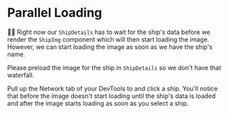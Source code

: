 # Parallel Loading

👨‍💼 Right now our `ShipDetails` has to wait for the ship's data before we render
the `ShipImg` component which will then start loading the image. However, we
can start loading the image as soon as we have the ship's name.

Please preload the image for the ship in `ShipDetails` so we don't have that
waterfall.

Pull up the Network tab of your DevTools to and click a ship. You'll notice that
before the image doesn't start loading until the ship's data is loaded and after
the image starts loading as soon as you select a ship.
